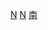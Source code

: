 {{Navbox
|name = 南非外交
|title = {{flagicon|RSA}} [[南非外交]]
|titlestyle = background:saffron;
|image =
|listclass = hlist
|group1= 非洲
|list1=
* {{link-en|阿爾及利亞－南非關係|Algeria–South Africa relations|阿爾及利亞}}
* {{link-en|安哥拉－南非關係|Angola–South Africa relations|安哥拉}}
* {{link-en|博茨瓦納－南非關係|Botswana–South Africa relations|博茨瓦納}}
* {{link-en|剛果共和國－南非關係|Republic of the Congo–South Africa relations|剛果共和國}}
* {{link-en|埃及－南非關係|Egypt–South Africa relations|埃及}}
* {{link-en|加納－南非關係|Ghana–South Africa relations|加納}}
* {{link-en|肯尼亞－南非關係|Kenya–South Africa relations|肯尼亞}}
* {{link-en|萊索托－南非關係|Lesotho–South Africa relations|萊索托}}
* {{link-en|利比亞－南非關係|Libya–South Africa relations|利比亞}}
* {{link-en|馬拉維－南非關係|Malawi–South Africa relations|馬拉維}}
* {{link-en|毛里裘斯－南非關係|Mauritius–South Africa relations|毛里裘斯}}
* {{link-en|莫桑比克－南非關係|Mozambique–South Africa relations|莫桑比克}}
* {{link-en|納米比亞－南非關係|Namibia–South Africa relations|納米比亞}}
* {{link-en|尼日利亞－南非關係|Nigeria–South Africa relations|尼日利亞}}
* {{link-en|撒拉威阿拉伯民主共和國－南非關係|Sahrawi Arab Democratic Republic–South Africa relations|西撒哈拉}}
* {{link-en|南非－斯威士蘭關係|South Africa–Swaziland relations|斯威士蘭}}
* {{link-en|南非－贊比亞關係|South Africa–Zambia relations|贊比亞}}
* [[南非－津巴布韋關係|津巴布韋]]
|group2= 美洲
|list2= 
* {{link-en|阿根廷－南非關係|Argentina–South Africa relations|阿根廷}}
* {{link-en|玻利維亞－南非關係|Bolivia–South Africa relations|玻利維亞}}
* {{link-en|巴西－南非關係|Brazil–South Africa relations|巴西}}
* {{link-en|加拿大－南非關係|Canada–South Africa relations|加拿大}}
* {{link-en|古巴－南非關係|Cuba–South Africa relations|古巴}}
* {{link-en|墨西哥－南非關係|Mexico–South Africa relations|墨西哥}}
* {{link-en|南非－美國關係|South Africa–United States relations|美國}}
* {{link-en|南非－烏拉圭關係|South Africa–Uruguay relations|烏拉圭}}

|group3= 亞洲
|list3= 
* {{link-en|孟加拉國－南非關係|Bangladesh–South Africa relations|孟加拉}}
* [[柬埔寨－南非關係|柬埔寨]]
* [[中国－南非关系|中華人民共和國]]
** {{link-en|香港與南非關係|Hong Kong–South Africa relations|香港}}
* {{link-en|印度－南非關係|India–South Africa relations|印度}}
* {{link-en|印度尼西亞－南非關係|Indonesia–South Africa relations|印度尼西亞}}
* {{link-en|伊朗－南非關係|Iran–South Africa relations|伊朗}}
* {{link-en|以色列－南非關係|Israel–South Africa relations|以色列}}
* [[日本－南非關係|日本]]
* {{link-en|馬來西亞－南非關係|Malaysia–South Africa relations|馬來西亞}}
* {{link-en|巴基斯坦－南非關係|Pakistan–South Africa relations|巴基斯坦}}
* [[巴勒斯坦－南非關係|巴勒斯坦]]
* [[菲律賓－南非關係|菲律賓]]
* [[新加坡－南非關係|新加坡]]
* {{link-en|南非－斯里蘭卡關係|South Africa–Sri Lanka relations|斯里蘭卡}}
* [[中華民國與南非關係|中華民國]]
* [[泰國－南非關係|泰国]]

|group4= 歐洲
|list4=
* {{link-en|保加利亞－南非關係|Bulgaria–South Africa relations|保加利亞}}
* {{link-en|丹麥－南非關係|Denmark–South Africa relations|丹麥}}
* {{link-en|歐盟－南非關係|European Union–South Africa relations|歐盟}}
* {{link-en|芬蘭－南非關係|Finland–South Africa relations|芬蘭}}
* {{link-en|法國－南非關係|France–South Africa relations|法國}}
* {{link-en|德國－南非關係|Germany–South Africa relations|德國}}
* {{link-en|希臘－南非關係|Greece–South Africa relations|希臘}}
* {{link-en|愛爾蘭－南非關係|Ireland–South Africa relations|愛爾蘭}}
* {{link-en|意大利－南非關係|Italy–South Africa relations|意大利}}
* {{link-en|荷蘭－南非關係|Netherlands–South Africa relations|荷蘭}}
* {{link-en|波蘭－南非關係|Poland–South Africa relations|波蘭}}
* {{link-en|葡萄牙－南非關係|Portugal–South Africa relations|葡萄牙}}
* [[俄羅斯－南非關係|俄羅斯]]
* {{link-en|塞爾維亞－南非關係|Serbia–South Africa relations|塞爾維亞}}
* {{link-en|南非－瑞士關係|South Africa–Switzerland relations|瑞士}}
* {{link-en|南非－土耳其關係|South Africa–Turkey relations|土耳其}}
* {{link-en|南非－烏克蘭關係|South Africa–Ukraine relations|烏克蘭}}
* {{link-en|南非－英國關係|South Africa–United Kingdom relations|英國}}
|group5= 大洋洲
|list5=
* {{link-en|澳洲－南非關係|Australia–South Africa relations|澳洲}}
* {{link-en|紐西蘭－南非關係|New Zealand–South Africa relations|紐西蘭}}
|group6 = 國際組織
|list6  = 
* [[英聯邦]]
* [[金磚五國]]
* [[八國集團同五國|G8+5]]
* [[二十國集團]]
* [[IBSA對話論壇|IBSA]]
* [[南部非洲關稅同盟|SACU]]
* {{link-en|印度－非洲論壇峰會|India–Africa Forum Summit}}

|group7 = 相關題目
|list7  = 
* {{link-en|國際關係及合作部|Department of International Relations and Cooperation}}
* [[南非駐外機構列表|南非駐外]] / [[駐南非外交機構列表|駐南非]]
* {{link-en|南非僑民|South African diaspora}}

|belowstyle = background:saffron;
}}<noinclude>
[[Category:南非外交|N]]
[[Category:南非政治|N]]
[[Category:各國外交導航模板|南]]
</noinclude>